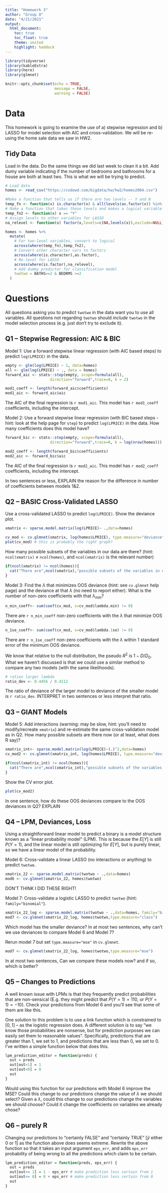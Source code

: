 ```yaml
---
title: "Homework 3"
author: "Group 8"
date: "4/21/2021"
output: 
  html_document:
    toc: true
    toc_float: true
    theme: united
    highlight: haddock
---
```


```r
library(tidyverse)
library(kableExtra)
library(here)
library(glmnet)

knitr::opts_chunk$set(echo = TRUE,
                      message = FALSE,
                      warning = FALSE)
```

# Data
This homework is going to examine the use of a) stepwise regression and b) LASSO for model selection with AIC and cross-validation. We will be re-using the home sale data we saw in HW2. 

## Tidy Data
Load in the data. Do the same things we did last week to clean it a bit. Add dumy variable indicating if the number of bedrooms and bathrooms for a house are both at least two. This is what we will be trying to predict. 

```r
# Load data
homes <- read_csv("https://codowd.com/bigdata/hw/hw2/homes2004.csv")

#Make a function that tells us if there are two levels -- Y and N
temp_fn <- function(x) is.character(x) & all(levels(as.factor(x)) %in% c("Y","N"))
# Make a function that takes those levels and makes a logical variable
temp_fn2 <- function(x) x == "Y"
# Assign levels to other variables for LASSO
na_relevel <- function(x) factor(x,levels=c(NA,levels(x)),exclude=NULL)

homes <- homes %>% 
  mutate(
    # For two-level variables, convert to logical
    across(where(temp_fn),temp_fn2),
    # Convert other character vars to factors
    across(where(is.character),as.factor),
    # Re-level for LASSO 
    across(where(is.factor),na_relevel),
    # Add dummy predictor for classification model
    twotwo = BATHS>=2 & BEDRMS >=2
  )
```

# Questions

All questions asking you to predict `twotwo` in the data want you to use all variables. All questions not regarding `twotwo` should *include* `twotwo` in the model selection process (e.g. just don't try to exclude it). 

## Q1 -- Stepwise Regression: AIC & BIC

Model 1: Use a forward stepwise linear regression (with AIC based steps) to predict `log(LPRICE)` in the data.

```r
empty <- glm(log(LPRICE) ~ 1, data=homes)
all <- glm(log(LPRICE) ~ ., data = homes)
forward_aic <- stats::step(empty, scope=formula(all), 
                    direction="forward",trace=0, k = 2)

mod1_coeff <- length(forward_aic$coefficients)
mod1_aic <- forward_aic$aic
```

The AIC of the final regression is `r mod1_aic`. This model has `r mod1_coeff` coefficients, including the intercept. 

Model 2: Use a forward stepwise linear regression (with BIC based steps - hint: look at the help page for `step`) to predict `log(LPRICE)` in the data. How many coefficients does this model have?
```r
forward_bic <- stats::step(empty, scope=formula(all), 
                    direction="forward",trace=0, k = log(nrow(homes)))

mod2_coeff <- length(forward_bic$coefficients)
mod2_aic <- forward_bic$aic
```

The AIC of the final regression is `r mod2_aic`. This model has `r mod2_coeff` coefficients, including the intercept. 

In two sentences or less, EXPLAIN the reason for the difference in number of coefficients between models 1&2.

## Q2 -- BASIC Cross-Validated LASSO
Use a cross-validated LASSO to predict `log(LPRICE)`. Show the deviance plot. 

```r
xmatrix <- sparse.model.matrix(log(LPRICE)~ .,data=homes)

cv_mod <- cv.glmnet(xmatrix, log(homes$LPRICE), type.measure="deviance")
plot(cv_mod) # this is probably the right graph? 
```

How many possible subsets of the variables in our data are there? (hint: `ncol(xmatrix)` $\neq$ `ncol(homes)`, and `ncol(xmatrix)` is the relevant number)

```r
if(ncol(xmatrix) != ncol(homes)){
  cat("There are",ncol(xmatrix),"possible subsets of the variables in our data")
}
```

Model 3: Find the $\lambda$ that minimizes OOS deviance (hint: see `cv.glmnet` help page) and the deviance at that $\lambda$ (no need to report either). What is the number of non-zero coefficients with that $\lambda_{min}$? 
```r
n_min_coeff<- sum(coef(cv_mod, s=cv_mod$lambda.min) != 0)
```
There are `r n_min_coeff` non-zero coefficients with the $\lambda$ that minimize OOS deviance. 

```r
n_1se_coeff<- sum(coef(cv_mod, s=cv_mod$lambda.1se) != 0)
```
There are `r n_1se_coeff` non-zero coefficients with the $\lambda$ within 1 standard error of the minimum OOS deviance. 

We know that relative to the null distribution, the pseudo $R^2$ is $1-D/D_0$. What we haven't discussed is that we could use a similar method to compare any two models (with the same likelihoods). 
```r
# ration larger lambda
ratio_dev <- 0.4456 / 0.4112 
```

The ratio of deviance of the larger model to deviance of the smaller model is `r ratio_dev`. INTERPRET in two sentences or less interpret that ratio.

## Q3 -- GIANT Models

Model 5: Add interactions (warning: may be slow, hint: you'll need to modify/recreate `xmatrix`) and re-estimate the same cross-validation model as in Q2. How many possible subsets are there now (or at least, what does R say)? 
```r
xmatrix_int<- sparse.model.matrix(log(LPRICE)~(.)^2,data=homes)
cv_mod2 <- cv.glmnet(xmatrix_int, log(homes$LPRICE), type.measure="deviance")

if(ncol(xmatrix_int) != ncol(homes)){
  cat("There are",ncol(xmatrix_int),"possible subsets of the variables in our data")
}
```

Show the CV error plot.
```r
plot(cv_mod2)
```
In one sentence, how do these OOS deviances compare to the OOS deviances in Q2? EXPLAIN


## Q4 -- LPM, Deviances, Loss

Using a straightforward linear model to predict a binary is a model structure known as a "linear probability model" (LPM). This is because the $E[Y]$ is still $P(Y=1)$, and the linear model is still optimizing for $E[Y]$, but is purely linear, so we have a linear model of the probability.

Model 6: Cross-validate a linear LASSO (no interactions or anything) to predict `twotwo`.
```r
xmatrix_22 <- sparse.model.matrix(twotwo ~ .,data=homes)
mod6 <- cv.glmnet(xmatrix_22, homes$twotwo)
```

DON'T THINK I DID THESE RIGHT! 

Model 7: Cross-validate a logistic LASSO to predict `twotwo` (hint: `family="binomial"`). 
```r
xmatrix_22_log <- sparse.model.matrix(twotwo ~ .,data=homes, family="binomial")
mod7 <- cv.glmnet(xmatrix_22_log, homes$twotwo,type.measure="class")
```

Which model has the smaller deviance? In at most two sentences, why can't we use deviances to compare Model 6 and Model 7? 

Rerun model 7 but set `type.measure="mse"` in `cv.glmnet`. 
```r
mod7 <- cv.glmnet(xmatrix_22_log, homes$twotwo,type.measure="mse")
```
In at most two sentences, Can we compare these models now? and if so, which is better? 

## Q5 -- Changes to Predictions
A well known issue with LPMs is that they frequently predict probabilities that are non-sensical (E.g. they might predict that $P(Y=1) = 110%$, or $P(Y=1) = -10%$). Check your predictions from Model 6 and you'll see that some of them are like this.

One solution to this problem is to use a link function which is constrained to $[0,1]$ -- as the logistic regression does. A different solution is to say "we know those probabilities are nonsense, but for prediction purposes we can easily set them to reasonable values". Specifically, predictions that are greater than 1, we set to 1, and predictions that are less than 0, we set to 0. I've written a simple function below that does this. 

```r
lpm_prediction_editor = function(preds) {
  out = preds
  out[out>1] = 1
  out[out<0] = 0
  out
}
```

Would using this function for our predictions with Model 6 improve the MSE? 
Could this change to our predictions change the value of $\lambda$ we should select? 
Given a $\lambda$, could this change to our predictions change the variables we should choose? Could it change the coefficients on variables we already chose? 

## Q6 -- purely R

Changing our predictions to "certainly FALSE" and "certainly TRUE"  [$\hat y$ either 0 or 1] as the function above does seems extreme. Rewrite the above function so that it takes an input argument `eps_err`, and adds `eps_err` probability of being wrong to all the predictions which claim to be certain. 

```r
lpm_prediction_editor = function(preds, eps_err) {
  out = preds
  out[out>= 1] = 1 - eps_err # make prediction less certain from 1
  out[out<= 0] = 0 + eps_err # make prediction less certain from 0
  out
}
```
